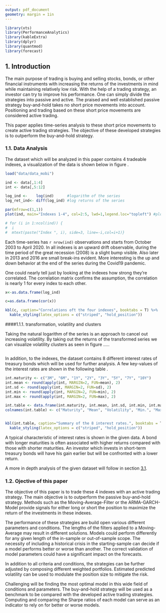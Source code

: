 ```yaml
---
output: pdf_document
geometry: margin = 1in
---
```


```r
library(xts)
library(PerformanceAnalytics)
library(kableExtra)
library(dplyr)
library(quantmod)
library(forecast)
```

## 1. Introduction

The main purpose of trading is buying and selling stocks, bonds, or other financial instruments with increasing the returns of the investments in mind while maintaining relatively low risk. With the help of a trading strategy, an investor can try to improve his performance. One can simply divide the strategies into passive and active. The praised and well established passive strategy buy-and-hold takes no short price movements into account. Positioning and trading based on these short price movements are considered active trading.

This paper applies time-series analysis to these short price movements to create active trading strategies. The objective of these developed strategies is to outperform the buy-and-hold strategy.

### 1.1. Data Analysis

The dataset which will be analyzed in this paper contains 4 tradeable indexes, a visualization of the data is shown below in figure \ref{fig:chap1.1}.

```r
load("data/data_mobi")

ind <- data[,1:4]
int <- data[,5:12]

log_ind <-    log(ind)      #logarithm of the series
log_ret_ind<- diff(log_ind) #log returns of the series

par(mfrow=c(1,1))
plot(ind, main="Indexes 1-4", col=2:5, lwd=1,legend.loc="topleft") #plotting original data

# for (i in 1:ncol(ind)) {
#  i
#  mtext(paste("Index ", i), side=3, line=-i,col=i+1)}
```

Each time-series has `r nrow(ind)` observations and starts from October 2003 to April 2020. In all indexes is an upward drift observable, during the time period of the great recession (2008) is a slight bump visible. Also later in 2013 and 2016 are small break-ins evident. More interesting is the up and down behavior at the end of the series during the Covid19 pandemic.

One could nearly tell just by looking at the indexes how strong they're correlated. The correlation matrix confirms the 
assumption, the correlation is nearly 1 for every index to each other.


```r
x<-as.data.frame(log_ind)

c=as.data.frame(cor(x))

kbl(c, caption="Correlations oft the four indexes", booktabs = T) %>%
  kable_styling(latex_options = c("striped", "hold_position"))
```
\newpage
####1.1.1. transformation, volatility and clusters

Taking the natural logarithm of the series is an approach to cancel out increasing volatility. 
By taking out the returns of the transformed series we can visualize volatility clusters as seen in figure .....

```r

```


\newpage

In addition, to the indexes, the dataset contains 8 different interest rates of treasury bonds which will be used for further analysis. A few key-values of the interest rates are shown in the following table \ref{tab:inttable}.

```r
int.maturity <- c("3M", "6M", "1Y", "2Y", "3Y", "5Y", "7Y", "10Y")
int.mean <- round(apply(int, MARGIN=2, FUN=mean), 2)
int.sd <- round(apply(int, MARGIN=2, FUN=sd), 2)
int.min <- round(apply(int, MARGIN=2, FUN=min), 2)
int.max <- round(apply(int, MARGIN=2, FUN=max), 2)

int.table <- data.frame(int.maturity, int.mean, int.sd, int.min, int.max)
colnames(int.table) <- c("Maturity", "Mean", "Volatility", "Min.", "Max.")


kbl(int.table, caption="Summary of the 8 interest rates.", booktabs = T) %>%
  kable_styling(latex_options = c("striped", "hold_position"))
```



A typical characteristic of interest rates is shown in the given data. A bond with longer maturities is often associated with higher returns compared with those with shorter maturities. An investor which invests in short-term treasury bonds will have his gain earlier but will be confronted with a lower return.

A more in depth analysis of the given dataset will follow in section [3.1](#ts-analysis).

### 1.2. Ojective of this paper

The objective of this paper is to trade these 4 indexes with an active trading strategy. The main objective is to outperform the passive buy-and-hold strategy. Methods such as the Moving-Average-Filter or the ARMA-GARCH-Model provide signals for either long or short the position to maximize the return of the investments in these indexes.

The performance of these strategies are build open various different parameters and conditions. The lengths of the filters applied to a Moving-Average may result in different solutions. Models could perform differently for any given length of the in-sample or out-of-sample scope. The necessity of including a historical crisis in the starting-sample can decide if a model performs better or worse than another. The correct validation of model parameters could have a significant impact on the forecasts.

In addition to all criteria and conditions, the strategies can be further adjusted by composing different weighted portfolios. Estimated predicted volatility can be used to modulate the position size to mitigate the risk.

Challenging will be finding the most optimal model in this wide field of conditions and parameters. The buy-and-hold strategy will be used as a benchmark to be compared with the developed active trading strategies. Computing and comparing the Sharpe ratios of each model can serve as an indicator to rely on for better or worse models.